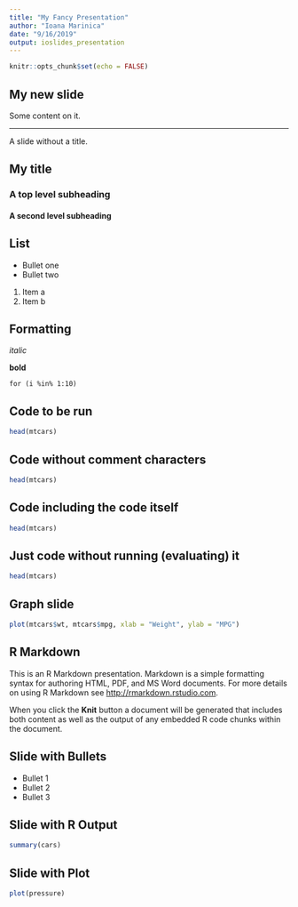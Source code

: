 ```yaml
---
title: "My Fancy Presentation"
author: "Ioana Marinica"
date: "9/16/2019"
output: ioslides_presentation
---
```


```r
knitr::opts_chunk$set(echo = FALSE)
```



## My new slide
Some content on it.

***
A slide without a title.




## My title

### A top level subheading

#### A second level subheading




## List

- Bullet one
- Bullet two

1. Item a
2. Item b



## Formatting

*italic*

**bold**

`for (i %in% 1:10)`


## Code to be run

```r
head(mtcars)
```


## Code without comment characters

```r
head(mtcars)
```

## Code including the code itself

```r
head(mtcars)
```

## Just code without running (evaluating) it

```r
head(mtcars)
```

## Graph slide

```r
plot(mtcars$wt, mtcars$mpg, xlab = "Weight", ylab = "MPG")
```




## R Markdown

This is an R Markdown presentation. Markdown is a simple formatting syntax for authoring HTML, PDF, and MS Word documents. For more details on using R Markdown see <http://rmarkdown.rstudio.com>.

When you click the **Knit** button a document will be generated that includes both content as well as the output of any embedded R code chunks within the document.

## Slide with Bullets

- Bullet 1
- Bullet 2
- Bullet 3

## Slide with R Output

```r
summary(cars)
```

## Slide with Plot

```r
plot(pressure)
```

